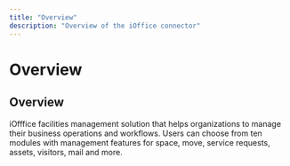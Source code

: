 ```yaml
---
title: "Overview"
description: "Overview of the iOffice connector"
---
```


# Overview

## Overview

iOfffice facilities management solution that helps organizations to manage their business operations and workflows. Users can choose from ten modules with management features for space, move, service requests, assets, visitors, mail and more.
